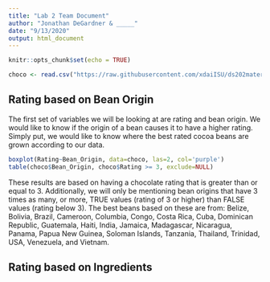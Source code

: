 ---
title: "Lab 2 Team Document"
author: "Jonathan DeGardner & _____"
date: "9/13/2020"
output: html_document
---

```{r setup, include=FALSE}
knitr::opts_chunk$set(echo = TRUE)

choco <- read.csv("https://raw.githubusercontent.com/xdaiISU/ds202materials/master/hwlabs/data/choco.csv")
```

## Rating based on Bean Origin
The first set of variables we will be looking at are rating and bean origin. We would like to know if the origin of a bean causes it to have a higher rating. Simply put, we would like to know where the best rated cocoa beans are grown according to our data.
```{r}
boxplot(Rating~Bean_Origin, data=choco, las=2, col='purple')
table(choco$Bean_Origin, choco$Rating >= 3, exclude=NULL)
```

These results are based on having a chocolate rating that is greater than or equal to 3. Additionally, we will only be mentioning bean origins that have 3 times as many, or more, TRUE values (rating of 3 or higher) than FALSE values (rating below 3). The best beans based on these are from: Belize, Bolivia, Brazil, Cameroon, Columbia, Congo, Costa Rica, Cuba, Dominican Republic, Guatemala, Haiti, India, Jamaica, Madagascar, Nicaragua, Panama, Papua New Guinea, Soloman Islands, Tanzania, Thailand, Trinidad, USA, Venezuela, and Vietnam.


## Rating based on Ingredients

